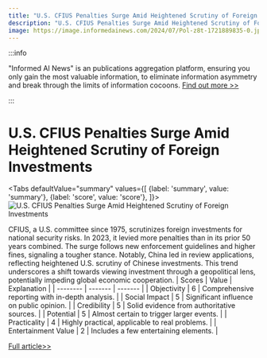 ```yaml
---
title: "U.S. CFIUS Penalties Surge Amid Heightened Scrutiny of Foreign Investments"
description: "U.S. CFIUS Penalties Surge Amid Heightened Scrutiny of Foreign Investments"
image: https://image.informedainews.com/2024/07/Pol-z8t-1721889835-0.jpg
---
```



:::info

"Informed AI News" is an publications aggregation platform, ensuring you only gain the most valuable information, to eliminate information asymmetry and break through the limits of information cocoons.  [Find out more >>](/)

:::

# U.S. CFIUS Penalties Surge Amid Heightened Scrutiny of Foreign Investments


<Tabs
	defaultValue="summary"
	values={[
	{label: 'summary', value: 'summary'},
	{label: 'score', value: 'score'},
]}>
<TabItem value="summary">
<img
  src="https://image.informedainews.com/2024/07/Pol-z8t-1721889835-0.jpg"
  alt="U.S. CFIUS Penalties Surge Amid Heightened Scrutiny of Foreign Investments"
/>



CFIUS, a U.S. committee since 1975, scrutinizes foreign investments for national security risks. In 2023, it levied more penalties than in its prior 50 years combined. The surge follows new enforcement guidelines and higher fines, signaling a tougher stance. Notably, China led in review applications, reflecting heightened U.S. scrutiny of Chinese investments. This trend underscores a shift towards viewing investment through a geopolitical lens, potentially impeding global economic cooperation.
</TabItem>
<TabItem value="score">
	| Scores     | Value   | Explanation |
	| -------- | ------- | ------- |
	| Objectivity  | 6    | Comprehensive reporting with in-depth analysis.    |
	| Social Impact | 5     | Significant influence on public opinion.    |
	| Credibility    | 5    | Solid evidence from authoritative sources.    |
	| Potential    | 5    | Almost certain to trigger larger events.    |
	| Practicality    | 4    | Highly practical, applicable to real problems.    |
	| Entertainment Value    | 2    | Includes a few entertaining elements.    |
</TabItem>
</Tabs>

[Full article>>](https://www.cnbeta.com.tw/articles/tech/1439653.htm)
